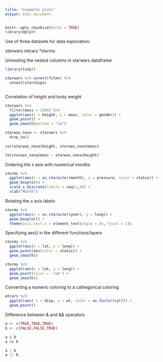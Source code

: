 ```yaml
---
title: "examples plots"
output: html_document
---
```


```r
knitr::opts_chunk$set(echo = TRUE)
library(dplyr)
```

Use of three datasets for data exploration:

*starwars
*mtcars
*storms

Unnesting the nested columns in starwars dataframe

```r
library(tidyr)

starwars %>% unnest(films) %>%
  unnest(starships)
  
```

Correlation of height and body weight 

```r
starwars %>%
  filter(mass < 1000) %>%
  ggplot(aes(x = height, y = mass, color = gender)) +
  geom_point() +
  geom_smooth(method = "lm")

starwas_nona <- starwars %>%
  drop_na()
  
cor(starwas_nona$height, starwas_nona$mass)

lm(starwas_nona$mass ~ starwas_nona$height)
```


Ordering the x axis with numerical months

```r
storms %>%
  ggplot(aes(x = as.character(month), y = pressure, color = status)) +
  geom_boxplot() +
  scale_x_discrete(limits = seq(1,9)) +
  xlab("Month")
```

Rotating the x axis labels

```r
storms %>%
  ggplot(aes(x = as.character(year), y = long)) +
  geom_boxplot() +
  theme(axis.text.x = element_text(angle = 45, hjust = 1))
```

Specifying aes() in the different functions/layers

```r
storms %>%
  ggplot(aes(x = lat, y = long)) + 
  geom_point(aes(color = status)) +
  geom_smooth()

storms %>%
  ggplot(aes(x = lat, y = long)) + 
  geom_point(color = 'red') +
  geom_smooth()
```

Converting a numeric coloring to a cathegorical coloring

```r
mtcars %>%
  ggplot(aes( x = disp, y = wt, color = as.factor(cyl))) +
  geom_point()
```

Difference between & and && operators

```r
a <- c(TRUE,TRUE,TRUE)
b <- c(FALSE,FALSE,TRUE)

a & b
a && b

a | b
a || b
```
